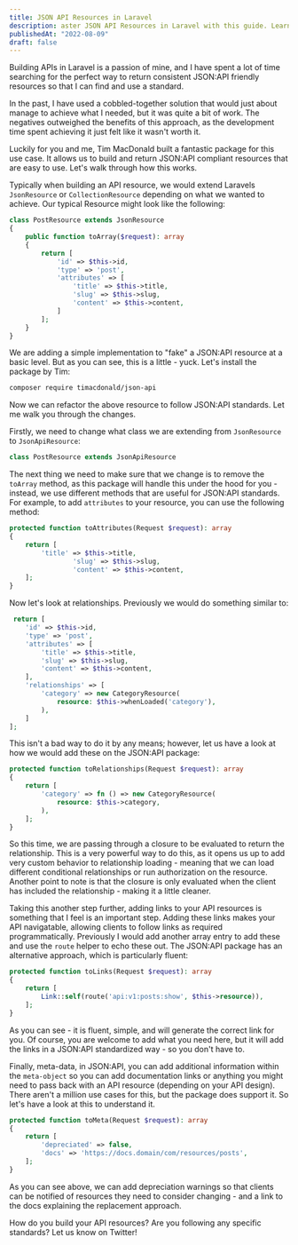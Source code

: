```yaml
---
title: JSON API Resources in Laravel
description: aster JSON API Resources in Laravel with this guide. Learn to create consistent, compliant API responses with Tim MacDonald's package, streamlining your API development with attributes, relationships, and meta-data handling.
publishedAt: "2022-08-09"
draft: false
---
```


Building APIs in Laravel is a passion of mine, and I have spent a lot of time searching for the perfect way to return consistent JSON:API friendly resources so that I can find and use a standard.

In the past, I have used a cobbled-together solution that would just about manage to achieve what I needed, but it was quite a bit of work. The negatives outweighed the benefits of this approach, as the development time spent achieving it just felt like it wasn't worth it.

Luckily for you and me, Tim MacDonald built a fantastic package for this use case. It allows us to build and return JSON:API compliant resources that are easy to use. Let's walk through how this works.

Typically when building an API resource, we would extend Laravels `JsonResource` or `CollectionResource` depending on what we wanted to achieve. Our typical Resource might look like the following:

```php
class PostResource extends JsonResource
{
    public function toArray($request): array
    {
        return [
            'id' => $this->id,
            'type' => 'post',
            'attributes' => [
                'title' => $this->title,
                'slug' => $this->slug,
                'content' => $this->content,
            ]
        ];
    }
}
```

We are adding a simple implementation to "fake" a JSON:API resource at a basic level. But as you can see, this is a little - yuck. Let's install the package by Tim:

```bash
composer require timacdonald/json-api
```

Now we can refactor the above resource to follow JSON:API standards. Let me walk you through the changes.

Firstly, we need to change what class we are extending from `JsonResource` to `JsonApiResource`:

```php
class PostResource extends JsonApiResource
```

The next thing we need to make sure that we change is to remove the `toArray` method, as this package will handle this under the hood for you - instead, we use different methods that are useful for JSON:API standards. For example, to add `attributes` to your resource, you can use the following method:

```php
protected function toAttributes(Request $request): array
{
	return [
		'title' => $this->title,
                'slug' => $this->slug,
                'content' => $this->content,
	];
}
```

Now let's look at relationships. Previously we would do something similar to:

```php
 return [
	'id' => $this->id,
	'type' => 'post',
	'attributes' => [
		'title' => $this->title,
		'slug' => $this->slug,
		'content' => $this->content,
	],
	'relationships' => [
		'category' => new CategoryResource(
			resource: $this->whenLoaded('category'),
		),
	]
];
```

This isn't a bad way to do it by any means; however, let us have a look at how we would add these on the JSON:API package:

```php
protected function toRelationships(Request $request): array
{
	return [
		'category' => fn () => new CategoryResource(
			resource: $this->category,
		),
	];
}
``` 

So this time, we are passing through a closure to be evaluated to return the relationship. This is a very powerful way to do this, as it opens us up to add very custom behavior to relationship loading - meaning that we can load different conditional relationships or run authorization on the resource. Another point to note is that the closure is only evaluated when the client has included the relationship - making it a little cleaner.

Taking this another step further, adding links to your API resources is something that I feel is an important step. Adding these links makes your API navigatable, allowing clients to follow links as required programmatically. Previously I would add another array entry to add these and use the `route` helper to echo these out. The JSON:API package has an alternative approach, which is particularly fluent:

```php
protected function toLinks(Request $request): array
{
	return [
		Link::self(route('api:v1:posts:show', $this->resource)),
	];
}
```

As you can see - it is fluent, simple, and will generate the correct link for you. Of course, you are welcome to add what you need here, but it will add the links in a JSON:API standardized way - so you don't have to.

Finally, meta-data, in JSON:API, you can add additional information within the `meta-object` so you can add documentation links or anything you might need to pass back with an API resource (depending on your API design). There aren't a million use cases for this, but the package does support it. So let's have a look at this to understand it.

```php
protected function toMeta(Request $request): array
{
	return [
		'depreciated' => false,
		'docs' => 'https://docs.domain/com/resources/posts',
	];
}
```

As you can see above, we can add depreciation warnings so that clients can be notified of resources they need to consider changing - and a link to the docs explaining the replacement approach.

How do you build your API resources? Are you following any specific standards? Let us know on Twitter!
